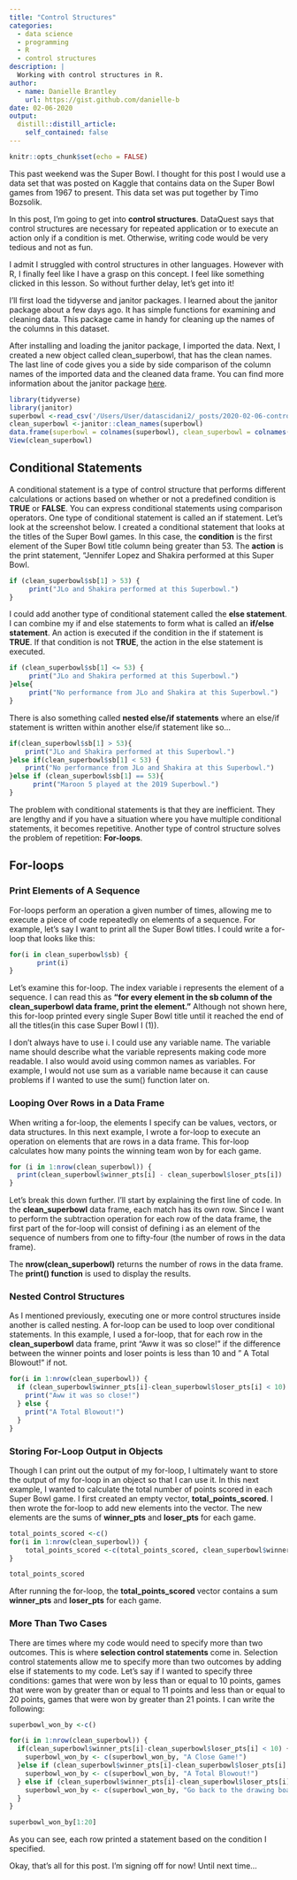 ```yaml
---
title: "Control Structures"
categories:
  - data science 
  - programming
  - R
  - control structures
description: |
  Working with control structures in R.
author:
  - name: Danielle Brantley
    url: https://gist.github.com/danielle-b
date: 02-06-2020
output:
  distill::distill_article:
    self_contained: false
---
```

<style>
    pre code {
      white-space: pre-wrap;
    }
</style>

```r
knitr::opts_chunk$set(echo = FALSE)
```

This past weekend was the Super Bowl. I thought for this post I would use a data set that was posted on Kaggle that contains data on the Super Bowl games from 1967 to present. This data set was put together by Timo Bozsolik.

In this post, I’m going to get into **control structures**. DataQuest says that control structures are necessary for repeated application or to execute an action only if a condition is met. Otherwise, writing code would be very tedious and not as fun.

I admit I struggled with control structures in other languages. However with R, I finally feel like I have a grasp on this concept. I feel like something clicked in this lesson. So without further delay, let’s get into it!

I'll first load the tidyverse and janitor packages. I learned about the janitor package about a few days ago. It has simple functions for examining and cleaning data. This package came in handy for cleaning up the names of the columns in this dataset.

After installing and loading the janitor package, I imported the data. Next, I created a new object called clean_superbowl, that has the clean names. The last line of code gives you a side by side comparison of the column names of the imported data and the cleaned data frame. You can find more information about the janitor package [here](https://garthtarr.github.io/meatR/janitor.html).


```r
library(tidyverse)
library(janitor)
superbowl <-read_csv('/Users/User/datascidani2/_posts/2020-02-06-control-structures/superbowl.csv')
clean_superbowl <-janitor::clean_names(superbowl)
data.frame(superbowl = colnames(superbowl), clean_superbowl = colnames(clean_superbowl))
View(clean_superbowl)
```

## Conditional Statements

A conditional statement is a type of control structure that performs different calculations or actions based on whether or not a predefined condition is **TRUE** or **FALSE**. You can express conditional statements using comparison operators. One type of conditional statement is called an if statement. Let’s look at the screenshot below. I created a conditional statement that looks at the titles of the Super Bowl games. In this case, the **condition** is the first element of the Super Bowl title column being greater than 53. The **action** is the print statement, “Jennifer Lopez and Shakira performed at this Super Bowl.

```r
if (clean_superbowl$sb[1] > 53) {
     print("JLo and Shakira performed at this Superbowl.")
}
```

I could add another type of conditional statement called the **else statement**. I can combine my if and else statements to form what is called an **if/else statement**. An action is executed if the condition in the if statement is **TRUE**. If that condition is not **TRUE**, the action in the else statement is executed.

```r
if (clean_superbowl$sb[1] <= 53) {
     print("JLo and Shakira performed at this Superbowl.")
}else{
     print("No performance from JLo and Shakira at this Superbowl.")
}
```

There is also something called **nested else/if statements** where an else/if statement is written within another else/if statement like so…

```r
if(clean_superbowl$sb[1] > 53){
    print("JLo and Shakira performed at this Superbowl.")
}else if(clean_superbowl$sb[1] < 53) {
    print("No performance from JLo and Shakira at this Superbowl.")
}else if (clean_superbowl$sb[1] == 53){
      print("Maroon 5 played at the 2019 Superbowl.")
}
```

The problem with conditional statements is that they are inefficient. They are lengthy and if you have a situation where you have multiple conditional statements, it becomes repetitive. Another type of control structure solves the problem of repetition: **For-loops**.

## For-loops

### Print Elements of A Sequence

For-loops perform an operation a given number of times, allowing me to execute a piece of code repeatedly on elements of a sequence. For example, let’s say I want to print all the Super Bowl titles. I could write a for-loop that looks like this:

```r
for(i in clean_superbowl$sb) {
       print(i)
}
```

Let’s examine this for-loop. The index variable i represents the element of a sequence. I can read this as **“for every element in the sb column of the clean_superbowl data frame, print the element.”** Although not shown here, this for-loop printed every single Super Bowl title until it reached the end of all the titles(in this case Super Bowl I (1)).

I don’t always have to use i. I could use any variable name. The variable name should describe what the variable represents making code more readable. I also would avoid using common names as variables. For example, I would not use sum as a variable name because it can cause problems if I wanted to use the sum() function later on.

### Looping Over Rows in a Data Frame

When writing a for-loop, the elements I specify can be values, vectors, or data structures. In this next example, I wrote a for-loop to execute an operation on elements that are rows in a data frame. This for-loop calculates how many points the winning team won by for each game.

```r
for (i in 1:nrow(clean_superbowl)) {
  print(clean_superbowl$winner_pts[i] - clean_superbowl$loser_pts[i])
}
```

Let’s break this down further. I’ll start by explaining the first line of code. In the **clean_superbowl** data frame, each match has its own row. Since I want to perform the subtraction operation for each row of the data frame, the first part of the for-loop will consist of defining i as an element of the sequence of numbers from one to fifty-four (the number of rows in the data frame).

The **nrow(clean_superbowl)** returns the number of rows in the data frame. The **print() function** is used to display the results.

### Nested Control Structures

As I mentioned previously, executing one or more control structures inside another is called nesting. A for-loop can be used to loop over conditional statements. In this example, I used a for-loop, that for each row in the **clean_superbowl** data frame, print “Aww it was so close!” if the difference between the winner points and loser points is less than 10 and ” A Total Blowout!” if not.

```r
for(i in 1:nrow(clean_superbowl)) {
  if (clean_superbowl$winner_pts[i]-clean_superbowl$loser_pts[i] < 10) {
    print("Aww it was so close!")
  } else { 
    print("A Total Blowout!")
  }
}
```

### Storing For-Loop Output in Objects

Though I can print out the output of my for-loop, I ultimately want to store the output of my for-loop in an object so that I can use it. In this next example, I wanted to calculate the total number of points scored in each Super Bowl game. I first created an empty vector, **total_points_scored**. I then wrote the for-loop to add new elements into the vector. The new elements are the sums of **winner_pts** and **loser_pts** for each game.

```r
total_points_scored <-c()
for(i in 1:nrow(clean_superbowl)) {
    total_points_scored <-c(total_points_scored, clean_superbowl$winner_pts[i]+ clean_superbowl$loser_pts[i])
}

total_points_scored
```

After running the for-loop, the **total_points_scored** vector contains a sum **winner_pts** and **loser_pts** for each game.

### More Than Two Cases

There are times where my code would need to specify more than two outcomes. This is where **selection control statements** come in. Selection control statements allow me to specify more than two outcomes by adding else if statements to my code. Let’s say if I wanted to specify three conditions: games that were won by less than or equal to 10 points, games that were won by greater than or equal to 11 points and less than or equal to 20 points, games that were won by greater than 21 points. I can write the following:

```r
superbowl_won_by <-c()

for(i in 1:nrow(clean_superbowl)) {
  if(clean_superbowl$winner_pts[i]-clean_superbowl$loser_pts[i] < 10) {
    superbowl_won_by <- c(superbowl_won_by, "A Close Game!")
  }else if (clean_superbowl$winner_pts[i]-clean_superbowl$loser_pts[i] >= 11 & clean_superbowl$winner_pts[i]-clean_superbowl$loser_pts[i] <= 20){
    superbowl_won_by <- c(superbowl_won_by, "A Total Blowout!")
  } else if (clean_superbowl$winner_pts[i]-clean_superbowl$loser_pts[i] > 21){
    superbowl_won_by <- c(superbowl_won_by, "Go back to the drawing board!")
  }
}

superbowl_won_by[1:20]
```

As you can see, each row printed a statement based on the condition I specified.

Okay, that’s all for this post. I’m signing off for now! Until next time…